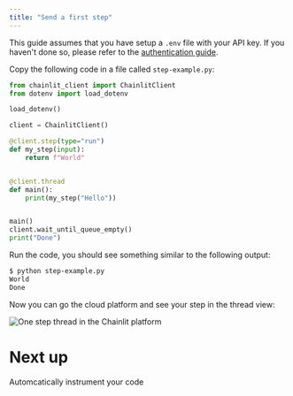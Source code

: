 ```yaml
---
title: "Send a first step"
---
```


This guide assumes that you have setup a `.env` file with your API key. If you haven't done so, please refer to the [authentication guide](/python-client/get-started/authentication).

Copy the following code in a file called `step-example.py`:

```python step-example.py
from chainlit_client import ChainlitClient
from dotenv import load_dotenv

load_dotenv()

client = ChainlitClient()

@client.step(type="run")
def my_step(input):
    return f"World" 


@client.thread
def main():
    print(my_step("Hello"))


main()
client.wait_until_queue_empty()
print("Done")
```

Run the code, you should see something similar to the following output:

```bash
$ python step-example.py
World
Done
```

Now you can go the cloud platform and see your step in the thread view:

<Frame caption="The result in Chainlit platform">
  <img src="/images/one-step.png" alt="One step thread in the Chainlit platform" />
</Frame>

# Next up

<Card title="OpenAI instrumentation" icon="link" href="/python-client/instrumentation/openai">
  Automcatically instrument your code
</Card>